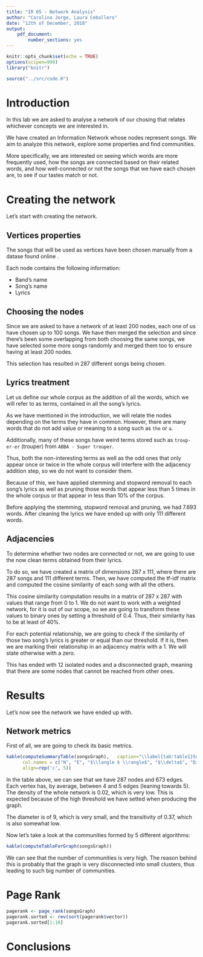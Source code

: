 ```yaml
---
title: "IR 05 - Network Analysis"
author: "Carolina Jorge, Laura Cebollero"
date: "12th of December, 2018"
output: 
    pdf_document:
        number_sections: yes
---
```


```r
knitr::opts_chunk$set(echo = TRUE)
options(scipen=999)
library("knitr")
```
```r
source("../src/code.R")
```
# Introduction

In this lab we are asked to analyse a network of our chosing that relates whichever concepts we are interested in.

We have created an Information Network whose nodes represent songs. We aim to analyze this network, explore some properties and find communities.
 
More specifically, we are interested on seeing which words are more frequently used, how the songs are connected based on their related words, and how well-connected or not the songs that we have each chosen are, to see if our tastes match or not.
 

# Creating the network

Let's start with creating the network.

## Vertices properties

The songs that will be used as vertices have been chosen manually from a datase found online \footnote{\url{https://www.kaggle.com/mousehead/songlyrics}}. 


Each node contains the following information:

- Band's name
- Song's name
- Lyrics


## Choosing the nodes

Since we are asked to have a network of at least 200 nodes, each one of us have chosen up to 100 songs. We have then merged the selection and since there's been some overlapping from both choosing the same songs, we have selected some more songs randomly and merged them too to ensure having at least 200 nodes.

This selection has resulted in 287 different songs being chosen.

## Lyrics treatment

Let us define our whole corpus as the addition of all the words, which we will refer to as terms, contained in all the song's lyrics.

As we have mentioned in the introduction, we will relate the nodes depending on the terms they have in common. However, there are many words that do not add value or meaning to a song such as `the` or `a`.

Additionally, many of these songs have weird terms stored such as `troup-er-er` (trouper) from `ABBA - Super trouper`.

Thus, both the non-interesting terms as well as the odd ones that  only appear once or twice in the whole corpus will interfere with the adjacency addition step, so we do not want to consider them.

Because of this, we have applied stemming and stopword removal to each song's lyrics as well as pruning those words that appear less than 5 times in the whole corpus or that appear in less than 10% of the corpus.

Before applying the stemming, stopword removal and pruning, we had 7.693 words. After cleaning the lyrics we have ended up with only 111 different words.


## Adjacencies

To determine whether two nodes are connected or not, we are going to use the now clean terms obtained from their lyrics.

To do so, we have created a matrix of dimensions 287 x 111, where there are 287 songs and 111 different terms. Then, we have computed the tf-idf matrix and computed the cosine similarity of each song with all the others.

This cosine similarity computation results in a matrix of 287 x 287 with values that range from 0 to 1. We do not want to work with a weighted network, for it is out of our scope, so we are going to transform these values to binary ones by setting a threshold of 0.4.  Thus, their similarity has to be at least of 40%.

For each potential relationship, we are going to check if the similarity of those two song's lyrics is greater or equal than our threshold. If it is, then we are marking their relationship in an adjacency matrix with a 1. We will state otherwise with a zero.

This has ended with 12 isolated nodes and a disconnected graph, meaning that there are some nodes that cannot be reached from other ones.


# Results

Let's now see the network we have ended up with.

## Network metrics

First of all, we are going to check its basic metrics.

```r
kable(computeSummaryTable(songsGraph),   caption="\\label{tab:table1}Summary table of each graph",
      col.names = c("N", "E", "$\\langle k \\rangle$", "$\\delta$", "Diameter", "Transitivity"),
      align=rep('c', 5))
```

In the table above, we can see that we have 287 nodes and 673 edges. Each vertex has, by average, between 4 and 5 edges (leaning towards 5). The density of the whole network is 0.02, which is very low. This is expected because of the high threshold we have setted when producing the graph. 

The diameter is of 9, which is very small, and the transitivity of 0.37, which is also somewhat low.

Now let's take a look at the communities formed by 5 different algorithms:
```r
kable(computeTableForGraph(songsGraph))
```

We can see that the number of communities is very high. The reason behind this is probably that the graph is very disconnected into small clusters, thus leading to such big number of communities.

# Page Rank
```r
pagerank <- page_rank(songsGraph)
pagerank.sorted <- rev(sort(pagerank$vector))
pagerank.sorted[1:10]
```


# Conclusions